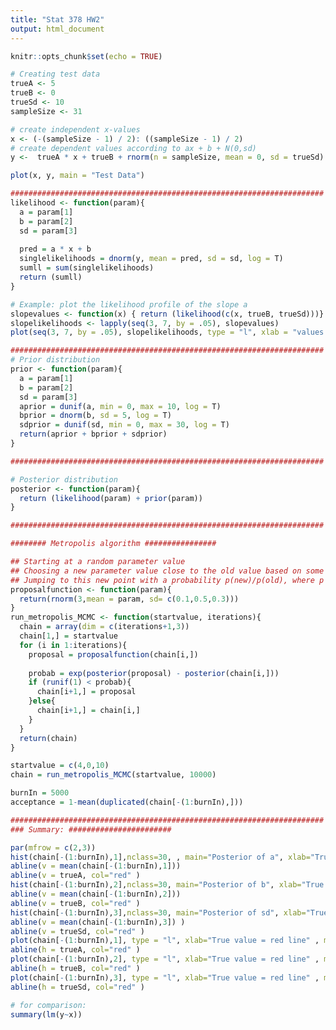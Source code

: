 ```yaml
---
title: "Stat 378 HW2"
output: html_document
---
```


```r
knitr::opts_chunk$set(echo = TRUE)
```

```r
# Creating test data
trueA <- 5
trueB <- 0
trueSd <- 10
sampleSize <- 31

# create independent x-values 
x <- (-(sampleSize - 1) / 2): ((sampleSize - 1) / 2)
# create dependent values according to ax + b + N(0,sd)
y <-  trueA * x + trueB + rnorm(n = sampleSize, mean = 0, sd = trueSd)

plot(x, y, main = "Test Data")

######################################################################
likelihood <- function(param){
  a = param[1]
  b = param[2]
  sd = param[3]
  
  pred = a * x + b
  singlelikelihoods = dnorm(y, mean = pred, sd = sd, log = T)
  sumll = sum(singlelikelihoods)
  return (sumll)   
}

# Example: plot the likelihood profile of the slope a
slopevalues <- function(x) { return (likelihood(c(x, trueB, trueSd)))}
slopelikelihoods <- lapply(seq(3, 7, by = .05), slopevalues)
plot(seq(3, 7, by = .05), slopelikelihoods, type = "l", xlab = "values of slope parameter a", ylab = "Log likelihood")

######################################################################
# Prior distribution
prior <- function(param){
  a = param[1]
  b = param[2]
  sd = param[3]
  aprior = dunif(a, min = 0, max = 10, log = T)
  bprior = dnorm(b, sd = 5, log = T)
  sdprior = dunif(sd, min = 0, max = 30, log = T)
  return(aprior + bprior + sdprior)
}

######################################################################

# Posterior distribution
posterior <- function(param){
  return (likelihood(param) + prior(param))
}

######################################################################

######## Metropolis algorithm ################ 

## Starting at a random parameter value
## Choosing a new parameter value close to the old value based on some probability density that is called the proposal function
## Jumping to this new point with a probability p(new)/p(old), where p is the target function, and p>1 means jumping as well
proposalfunction <- function(param){
  return(rnorm(3,mean = param, sd= c(0.1,0.5,0.3)))
}
run_metropolis_MCMC <- function(startvalue, iterations){
  chain = array(dim = c(iterations+1,3))
  chain[1,] = startvalue
  for (i in 1:iterations){
    proposal = proposalfunction(chain[i,])
    
    probab = exp(posterior(proposal) - posterior(chain[i,]))
    if (runif(1) < probab){
      chain[i+1,] = proposal
    }else{
      chain[i+1,] = chain[i,]
    }
  }
  return(chain)
}

startvalue = c(4,0,10)
chain = run_metropolis_MCMC(startvalue, 10000)

burnIn = 5000
acceptance = 1-mean(duplicated(chain[-(1:burnIn),]))

######################################################################
### Summary: #######################

par(mfrow = c(2,3))
hist(chain[-(1:burnIn),1],nclass=30, , main="Posterior of a", xlab="True value = red line" )
abline(v = mean(chain[-(1:burnIn),1]))
abline(v = trueA, col="red" )
hist(chain[-(1:burnIn),2],nclass=30, main="Posterior of b", xlab="True value = red line")
abline(v = mean(chain[-(1:burnIn),2]))
abline(v = trueB, col="red" )
hist(chain[-(1:burnIn),3],nclass=30, main="Posterior of sd", xlab="True value = red line")
abline(v = mean(chain[-(1:burnIn),3]) )
abline(v = trueSd, col="red" )
plot(chain[-(1:burnIn),1], type = "l", xlab="True value = red line" , main = "Chain values of a", )
abline(h = trueA, col="red" )
plot(chain[-(1:burnIn),2], type = "l", xlab="True value = red line" , main = "Chain values of b", )
abline(h = trueB, col="red" )
plot(chain[-(1:burnIn),3], type = "l", xlab="True value = red line" , main = "Chain values of sd", )
abline(h = trueSd, col="red" )

# for comparison:
summary(lm(y~x))
```


